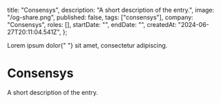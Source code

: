 
  title: "Consensys",
  description: "A short description of the entry.",
  image: "/og-share.png",
  published: false,
  tags: ["consensys"],
  company: "Consensys",
  roles: [],
  startDate: "",
  endDate: "",
  createdAt: "2024-06-27T20:11:04.541Z",
};

<PageTitle>
  Lorem ipsum dolor{" "}
  <PageTitleHighlight block>
    sit amet, consectetur adipiscing.
  </PageTitleHighlight>
</PageTitle>

<EntryImage src={meta.image} caption="DEFAULT_CAPTION" />

# Consensys

A short description of the entry.
